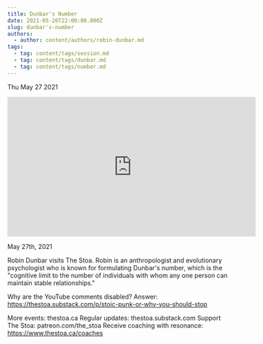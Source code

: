 ```yaml
---
title: Dunbar's Number
date: 2021-05-26T22:00:00.000Z
slug: dunbar's-number
authors:
  - author: content/authors/robin-dunbar.md
tags:
  - tag: content/tags/session.md
  - tag: content/tags/dunbar.md
  - tag: content/tags/number.md
---
```






Thu May 27 2021

<iframe width="560" height="315" src="https://www.youtube.com/embed/1znowvqAZpA" title="Dunbar's Number w/ Robin Dunbar" frameborder="0" allow="accelerometer; autoplay; clipboard-write; encrypted-media; gyroscope; picture-in-picture" allowfullscreen ></iframe>

May 27th, 2021

Robin Dunbar visits The Stoa. Robin is an anthropologist and evolutionary psychologist who is known for formulating Dunbar's number, which is the "cognitive limit to the number of individuals with whom any one person can maintain stable relationships."

Why are the YouTube comments disabled? Answer: https://thestoa.substack.com/p/stoic-punk-or-why-you-should-stop

More events: thestoa.ca
Regular updates: thestoa.substack.com
Support The Stoa: patreon.com/the_stoa
Receive coaching with resonance: https://www.thestoa.ca/coaches


